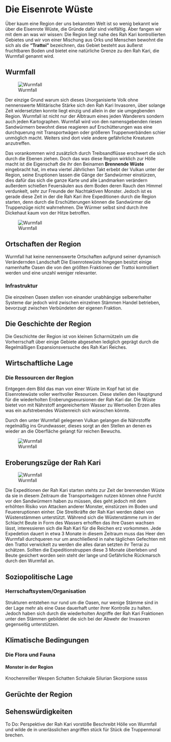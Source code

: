 # Die Eisenrote Wüste {#EisenroteWueste}

Über kaum eine Region der uns bekannten Welt ist so wenig bekannt wie über die Eisenrote Wüste, die Gründe dafür sind vielfältig. Aber fangen wir mit dem an was wir wissen: Die Region liegt nahe des Rah Kari kontrollierten Gebietes und wir von einer Mischung aus Orks und Menschen bewohnt die sich als die **"Trattoi"** bezeichnen, das Gebiet besteht aus äußerst fruchtbaren Boden und bietet eine natürliche Grenze zu den Rah Kari, die Wurmfall genannt wird.

## Wurmfall
![Wurmfall](Pictures/Flavor/Platzhalter/Wurmfall.JPG)

Der einzige Grund warum sich dieses Unorganisierte Volk ohne nennenswerte Militärische Stärke sich den Rah Kari Invasoren, über solange Zeit widersetzten konnte liegt einzig und allein in der sie umgegbenden Region. Wurmfall ist nicht nur der Albtraum eines jeden Wanderers sondern auch jeden Kartographen.
Wurmfall wird von den namensgebenden riesen Sandwürmern bewohnt diese reagieren auf Erschütterungen was eine durchquerung mit Transportwägen oder größeren Truppenverbänden schier unmöglich macht. Weiters sind dort viele andere gefährliche Kreaturen anzutreffen.

Das vorankommen wird zusätzlich durch Treibsandflüsse erschwert die sich durch die Ebenen ziehen.
Doch das was diese Region wirklich zur Hölle macht ist die Eigenschaft die ihr den Beinamen **Brennende Wüste** eingebracht hat, im etwa viertel Jährlichen Takt erbebt der Vulkan unter der Region, seine Eruptionen lassen die Gänge der Sandwürmer einstürzen, dies dafür das sich die ganze Karte und alle Landmarken verändern außerdem schießen Feuersäulen aus dem Boden deren Rauch den Himmel verdunkelt, sehr zur Freunde der Nachtaktiven Monster.
Jedoch ist es gerade diese Zeit in der die Rah Kari ihre Expeditionen durch die Region starten, denn durch die Erschütterungen können die Sandwürmer die Truppenzüge nicht wahrnehmen. Die Würmer selbst sind durch ihre Dickehaut kaum von der Hitze betroffen.

![Wurmfall](Pictures/Flavor/Platzhalter/sandwuermer.jpg)


## Ortschaften der Region
Wurmfall hat keine nennenswerte Ortschaften aufgrund seiner dynamisch Verändernden Landschaft
Die Eisenrotewüste hingegen besitzt einige namenhafte Oasen die von den größten Fraktionen der Trattoi kontrolliert werden und eine unzahl weniger relevanter. 


### Infrastruktur
Die einzelnen Oasen stellen von einander unabhängige selbererhalter Systeme dar jedoch wird zwischen einzelnen Stämmen Handel betrieben, bevorzugt zwischen Verbündeten der eigenen Fraktion.

## Die Geschichte der Region

Die Geschichte der Region ist von kleinen Scharmützeln um die Vorherrschaft über einige Gebiete abgesehen lediglich geprägt durch die Regelmäßigen Expansionsversuche des Rah Kari Reiches. 

## Wirtschaftliche Lage

### Die Ressourcen der Region

Entgegen dem Bild das man von einer Wüste im Kopf hat ist die Eisenrotewüste voller werltvoller Resourcen. Diese stellen den Hauptgrund für die wiederholten Eroberungsexursionen der Rah Kari dar. Die Wüste bietet von  mit Nährstoff angereichertem Wasser zu Wertvollen Erzen alles was ein aufstrebendes Wüstenreich sich wünschen könnte.

Durch den unter Wurmfall gelegenen Vulkan gelangen die Nährstoffe regelmäßig ins Grundwasser, dieses sorgt an den Stellen an denen es wieder an die Oberfläche gelangt für reichen Bewuchs.

![Wurmfall](Pictures/Flavor/PLatzhalter/oase.jpg)

## Eroberungszüge der Rah Kari
![Wurmfall](Pictures/Flavor/Platzhalter/RahKariExpeditionsziel.jpg)

Die Expeditionen der Rah Kari starten stehts zur Zeit der brennenden Wüste da sie in diesem Zeitraum die Transportwägen nutzen können ohne Furcht vor den Sandwürmern haben zu müssen, dies geht jedoch mit dem erhöhten Risiko von Attacken anderer Monster, einstürzen im Boden und Feuereruptionen einher.
Die Streitkräfte der Rah Kari werden dabei von Wüstenstämmen unterstützt. Während sich die Wüstenstämme rum in der Schlacht Beute in Form des Wassers erhoffen das ihre Oasen wachsen lässt, interessieren sich die Rah Kari für die Reichen erz vorkommen.
Jede Expedetion dauert in etwa 3 Monate in diesem Zeitraum muss das Heer den Wurmfall durchqueren nur um anschließend in nahe täglichen Gefechten mit den Trattoi verwickelt zu werden die alles daran setzten ihr Terrai zu schätzen. Sollten die Expeditionstruppen diese 3 Monate überleben und Beute gesichert worden sein steht der lange und Gefährliche Rückmarsch durch den Wurmfall an.



## Soziopolitische Lage 

### Herrschaftsystem/Organisation
Strukturen entstehen nur rund um die Oasen, nur wenige Stämme sind in der Lage mehr als eine Oase dauerhaft unter ihrer Kontrolle zu halten. Jedoch haben sich durch die wiederholten Angriffe der Rah Kari Fraktionen unter den Stämmen gebildetet die sich bei der Abwehr der Invasoren gegenseitig unterstützen. 


## Klimatische Bedingungen

### Die Flora und Fauna

#### Monster in der Region
Knochenreißer 
Wespen 
Schatten Schakale 
Silurian Skorpione sssss

## Gerüchte der Region

## Sehenswürdigkeiten

To Do:
 Perspektive der Rah Kari vorstöße
 Beschreibt Hölle von Wurmfall und wilde de in unerlässlichen angriffen stück für Stück die Truppenmoral brechen.
